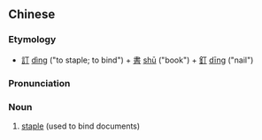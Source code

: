 {{also|订书钉}}
==Chinese==
{{zh-forms|s=订书钉}}

===Etymology===
* [[訂]] [[dìng]] ("to staple; to bind") + [[書]] [[shū]] ("book") + [[釘]] [[dīng]] ("nail")

===Pronunciation===
{{zh-pron
|m=dìngshūdīng,dīngshūdīng,2nb=rare
|c=deng1 syu1 deng1
|cat=n
}}

===Noun===
{{zh-noun|mw=根}}

# [[staple]] (used to bind documents)